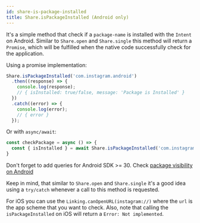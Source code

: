 ```yaml
---
id: share-is-package-installed
title: Share.isPackageInstalled (Android only)
---
```


It's a simple method that check if a `package-name` is installed with the `Intent` on Android. Similar to `Share.open` and `Share.single` this method will return a `Promise`, which will be fulfilled when the native code successfully check for the application.

Using a promise implementation:

```js
Share.isPackageInstalled('com.instagram.android')
  .then((response) => {
    console.log(response);
    // { isInstalled: true/false, message: 'Package is Installed' }
  })
  .catch((error) => {
    console.log(error);
    // { error }
  });
```

Or with `async/await`:

```js
const checkPackage = async () => {
  const { isInstalled } = await Share.isPackageInstalled('com.instagram.android');
}
```

Don't forget to add queries for Android SDK >= 30. Check [package visibility on Android](https://react-native-share.github.io/react-native-share/docs/install#adding-queries-for-the-android-necessary-for-sdk--30)

Keep in mind, that similar to `Share.open` and `Share.single` it's a good idea using a `try/catch` whenever a call to this method is requested.

For iOS you can use the `Linking.canOpenURL(instagram://)` where the `url` is the app scheme that you want to check. Also, note that calling the `isPackageInstalled` on iOS will return a `Error: Not implemented`.
